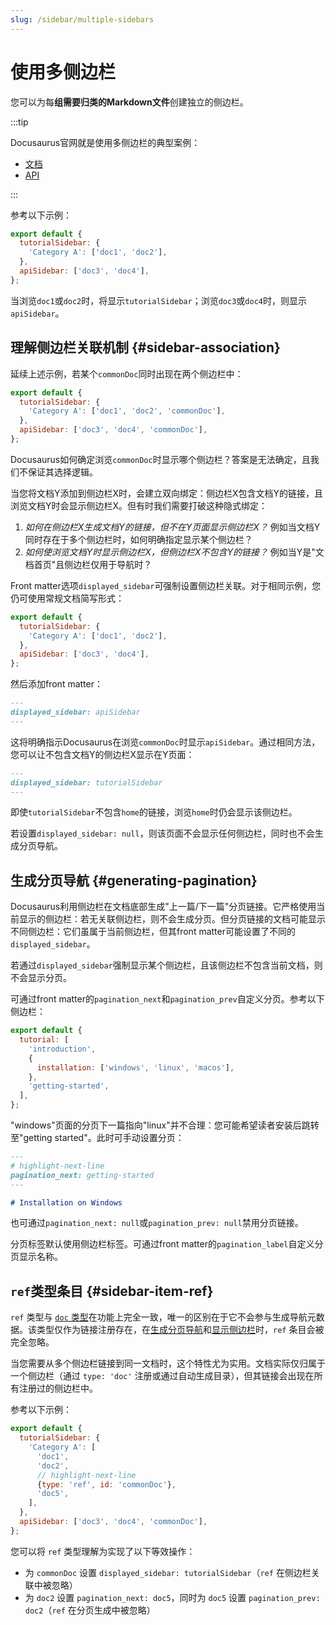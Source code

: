 ```yaml
---
slug: /sidebar/multiple-sidebars
---
```


# 使用多侧边栏

您可以为每**组需要归类的Markdown文件**创建独立的侧边栏。

:::tip

Docusaurus官网就是使用多侧边栏的典型案例：

- [文档](../../../introduction.mdx)
- [API](../../../cli.mdx)

:::

参考以下示例：

```js title="sidebars.js"
export default {
  tutorialSidebar: {
    'Category A': ['doc1', 'doc2'],
  },
  apiSidebar: ['doc3', 'doc4'],
};
```

当浏览`doc1`或`doc2`时，将显示`tutorialSidebar`；浏览`doc3`或`doc4`时，则显示`apiSidebar`。

## 理解侧边栏关联机制 {#sidebar-association}

延续上述示例，若某个`commonDoc`同时出现在两个侧边栏中：

```js title="sidebars.js"
export default {
  tutorialSidebar: {
    'Category A': ['doc1', 'doc2', 'commonDoc'],
  },
  apiSidebar: ['doc3', 'doc4', 'commonDoc'],
};
```

Docusaurus如何确定浏览`commonDoc`时显示哪个侧边栏？答案是无法确定，且我们不保证其选择逻辑。

当您将文档Y添加到侧边栏X时，会建立双向绑定：侧边栏X包含文档Y的链接，且浏览文档Y时会显示侧边栏X。但有时我们需要打破这种隐式绑定：

1. _如何在侧边栏X生成文档Y的链接，但不在Y页面显示侧边栏X？_ 例如当文档Y同时存在于多个侧边栏时，如何明确指定显示某个侧边栏？
2. _如何使浏览文档Y时显示侧边栏X，但侧边栏X不包含Y的链接？_ 例如当Y是"文档首页"且侧边栏仅用于导航时？

Front matter选项`displayed_sidebar`可强制设置侧边栏关联。对于相同示例，您仍可使用常规文档简写形式：

```js title="sidebars.js"
export default {
  tutorialSidebar: {
    'Category A': ['doc1', 'doc2'],
  },
  apiSidebar: ['doc3', 'doc4'],
};
```

然后添加front matter：

```md title="commonDoc.md"
---
displayed_sidebar: apiSidebar
---
```

这将明确指示Docusaurus在浏览`commonDoc`时显示`apiSidebar`。通过相同方法，您可以让不包含文档Y的侧边栏X显示在Y页面：

```md title="home.md"
---
displayed_sidebar: tutorialSidebar
---
```

即使`tutorialSidebar`不包含`home`的链接，浏览`home`时仍会显示该侧边栏。

若设置`displayed_sidebar: null`，则该页面不会显示任何侧边栏，同时也不会生成分页导航。

## 生成分页导航 {#generating-pagination}

Docusaurus利用侧边栏在文档底部生成"上一篇/下一篇"分页链接。它严格使用当前显示的侧边栏：若无关联侧边栏，则不会生成分页。但分页链接的文档可能显示不同侧边栏：它们虽属于当前侧边栏，但其front matter可能设置了不同的`displayed_sidebar`。

若通过`displayed_sidebar`强制显示某个侧边栏，且该侧边栏不包含当前文档，则不会显示分页。

可通过front matter的`pagination_next`和`pagination_prev`自定义分页。参考以下侧边栏：

```js title="sidebars.js"
export default {
  tutorial: [
    'introduction',
    {
      installation: ['windows', 'linux', 'macos'],
    },
    'getting-started',
  ],
};
```

"windows"页面的分页下一篇指向"linux"并不合理：您可能希望读者安装后跳转至"getting started"。此时可手动设置分页：

```md title="windows.md"
---
# highlight-next-line
pagination_next: getting-started
---

# Installation on Windows
```

也可通过`pagination_next: null`或`pagination_prev: null`禁用分页链接。

分页标签默认使用侧边栏标签。可通过front matter的`pagination_label`自定义分页显示名称。

## `ref`类型条目 {#sidebar-item-ref}

`ref` 类型与 [`doc` 类型](./items.mdx#sidebar-item-doc)在功能上完全一致，唯一的区别在于它不会参与生成导航元数据。该类型仅作为链接注册存在，在[生成分页导航](#generating-pagination)和[显示侧边栏](#sidebar-association)时，`ref` 条目会被完全忽略。

当您需要从多个侧边栏链接到同一文档时，这个特性尤为实用。文档实际仅归属于一个侧边栏（通过 `type: 'doc'` 注册或通过自动生成目录），但其链接会出现在所有注册过的侧边栏中。

参考以下示例：

```js title="sidebars.js"
export default {
  tutorialSidebar: {
    'Category A': [
      'doc1',
      'doc2',
      // highlight-next-line
      {type: 'ref', id: 'commonDoc'},
      'doc5',
    ],
  },
  apiSidebar: ['doc3', 'doc4', 'commonDoc'],
};
```

您可以将 `ref` 类型理解为实现了以下等效操作：

- 为 `commonDoc` 设置 `displayed_sidebar: tutorialSidebar`（`ref` 在侧边栏关联中被忽略）
- 为 `doc2` 设置 `pagination_next: doc5`，同时为 `doc5` 设置 `pagination_prev: doc2`（`ref` 在分页生成中被忽略）